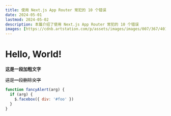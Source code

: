 ```yaml
---
title: 使用 Next.js App Router 常犯的 10 个错误
date: 2024-05-01
lastmod: 2024-05-02
description: 本篇介绍了使用 Next.js App Router 常犯的 10 个错误
images: [https://cdnb.artstation.com/p/assets/images/images/007/367/401/large/z-w-gu-dsassd2.jpg?1505659743]
---
```


# Hello, World!

**这是一段加粗文字**

~~这是一段删除文字~~

```js {1,3-4} showLineNumbers
function fancyAlert(arg) {
  if (arg) {
    $.facebox({ div: '#foo' })
  }
}

